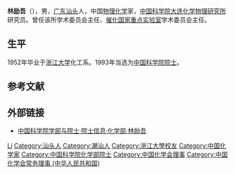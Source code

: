'''林励吾'''（{{bd|1929年|10月14日|2014年|12月10日|catIdx=Lin}}），男，[[广东|广东]][[汕头|汕头]]人，中国[[物理化学|物理化学]]家，[[中国科学院大连化学物理研究所|中国科学院大连化学物理研究所]]研究员。曾任该所学术委员会主任、[[催化国家重点实验室|催化国家重点实验室]]学术委员会主任。

== 生平 ==
1952年毕业于[[浙江大学|浙江大学]]化工系。1993年当选为[[中国科学院院士|中国科学院院士]]。

== 参考文献 ==
{{reflist}}

== 外部链接 ==
* [https://web.archive.org/web/20120427015018/http://sourcedb.cas.cn/sourcedb_ad_cas/zw2/ysxx/hxb/ 中国科学院学部与院士·院士信息·化学部·林励吾]

{{中国科学家小作品}}
{{中国科学院化学部院士}}
{{Navboxes 
| title  = 林励吾在[[中國化學會_(中華人民共和國)|中国化学会]]的职务
| list1  =
{{中国化学会第二十四届理事会}}
{{中国化学会第二十五届理事会}}
}}

{{Authority control}}
{{DEFAULTSORT:LIN}}
[[Category:林姓|Li]]
[[Category:汕头人|Category:汕头人]]
[[Category:潮汕人|Category:潮汕人]]
[[Category:浙江大學校友|Category:浙江大學校友]]
[[Category:中国化学家|Category:中国化学家]]
[[Category:中国科学院化学部院士|Category:中国科学院化学部院士]]
[[Category:中国化学会理事|Category:中国化学会理事]]
[[Category:中国化学会常务理事_(中华人民共和国)|Category:中国化学会常务理事 (中华人民共和国)]]